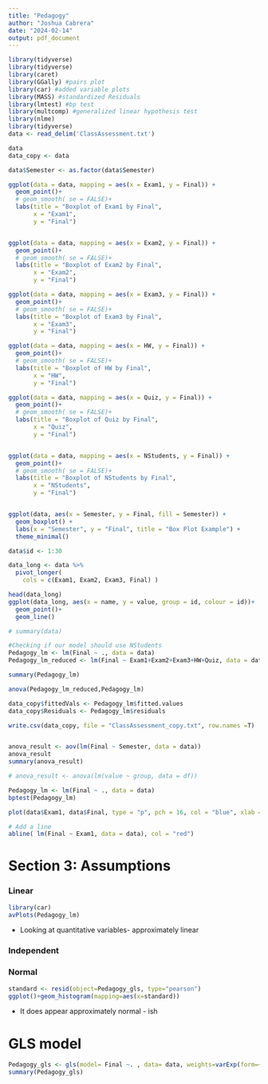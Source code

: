 ```yaml
---
title: "Pedagogy"
author: "Joshua Cabrera"
date: "2024-02-14"
output: pdf_document
---
```


```r
library(tidyverse)
library(tidyverse)
library(caret)
library(GGally) #pairs plot
library(car) #added variable plots
library(MASS) #standardized Residuals
library(lmtest) #bp test
library(multcomp) #generalized linear hypothesis test
library(nlme)
library(tidyverse)
data <- read_delim('ClassAssessment.txt')
```


```r
data
data_copy <- data

data$Semester <- as.factor(data$Semester)

ggplot(data = data, mapping = aes(x = Exam1, y = Final)) +
  geom_point()+
  # geom_smooth( se = FALSE)+
  labs(title = "Boxplot of Exam1 by Final",
       x = "Exam1",
       y = "Final")


ggplot(data = data, mapping = aes(x = Exam2, y = Final)) +
  geom_point()+
  # geom_smooth( se = FALSE)+
  labs(title = "Boxplot of Exam2 by Final",
       x = "Exam2",
       y = "Final")

ggplot(data = data, mapping = aes(x = Exam3, y = Final)) +
  geom_point()+
  # geom_smooth( se = FALSE)+
  labs(title = "Boxplot of Exam3 by Final",
       x = "Exam3",
       y = "Final")

ggplot(data = data, mapping = aes(x = HW, y = Final)) +
  geom_point()+
  # geom_smooth( se = FALSE)+
  labs(title = "Boxplot of HW by Final",
       x = "HW",
       y = "Final")

ggplot(data = data, mapping = aes(x = Quiz, y = Final)) +
  geom_point()+
  # geom_smooth( se = FALSE)+
  labs(title = "Boxplot of Quiz by Final",
       x = "Quiz",
       y = "Final")


ggplot(data = data, mapping = aes(x = NStudents, y = Final)) +
  geom_point()+
  # geom_smooth( se = FALSE)+
  labs(title = "Boxplot of NStudents by Final",
       x = "NStudents",
       y = "Final")


ggplot(data, aes(x = Semester, y = Final, fill = Semester)) +
  geom_boxplot() +
  labs(x = "Semester", y = "Final", title = "Box Plot Example") +
  theme_minimal()
```

```r
data$id <- 1:30

data_long <- data %>%
  pivot_longer(
    cols = c(Exam1, Exam2, Exam3, Final) )

head(data_long)
ggplot(data_long, aes(x = name, y = value, group = id, colour = id))+
  geom_point()+
  geom_line()
```


```r
# summary(data)

#Checking if our model should use NStudents
Pedagogy_lm <- lm(Final ~ ., data = data)
Pedagogy_lm_reduced <- lm(Final ~ Exam1+Exam2+Exam3+HW+Quiz, data = data)

summary(Pedagogy_lm)

anova(Pedagogy_lm_reduced,Pedagogy_lm)

data_copy$fittedVals <- Pedagogy_lm$fitted.values
data_copy$Residuals <- Pedagogy_lm$residuals

write.csv(data_copy, file = "ClassAssessment_copy.txt", row.names =T)


anova_result <- aov(lm(Final ~ Semester, data = data))
anova_result
summary(anova_result)

# anova_result <- anova(lm(value ~ group, data = df))

```


```r
Pedagogy_lm <- lm(Final ~ ., data = data)
bptest(Pedagogy_lm)

```


```r
plot(data$Exam1, data$Final, type = "p", pch = 16, col = "blue", xlab = "X", ylab = "Y", main = "Scatter Plot with Line")

# Add a line
abline( lm(Final ~ Exam1, data = data), col = "red")
```
# Section 3: Assumptions

### Linear
```r
library(car)
avPlots(Pedagogy_lm)
```
* Looking at quantitative variables- approximately linear

### Independent

### Normal
```r
standard <- resid(object=Pedagogy_gls, type="pearson")
ggplot()+geom_histogram(mapping=aes(x=standard))
```

- It does appear approximately normal - ish




# GLS model
```r
Pedagogy_gls <- gls(model= Final ~. , data= data, weights=varExp(form=~ .), method="ML")
summary(Pedagogy_gls)
```





